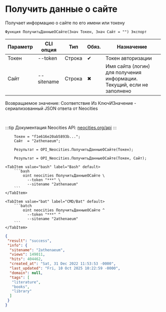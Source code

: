 ﻿---
sidebar_position: 1
description: Получить данные о сайте и другие функции для работы с Neocities в Открытом пакете интеграций - бесплатной open-source библиотеке интеграций для 1С:Предприятие 8, OneScript и CLI
keywords: [1C, 1С, 1С:Предприятие, 1С:Предприятие 8.3, API, Интеграция, Сервисы, Обмен, OneScript, CLI, Neocities]
---


# Получить данные о сайте
 Получает информацию о сайте по его имени или токену



`Функция ПолучитьДанныеОСайте(Знач Токен, Знач Сайт = "") Экспорт`

  | Параметр | CLI опция | Тип | Обяз. | Назначение |
  |-|-|-|-|-|
  | Токен | --token | Строка | &#x2714; | Токен авторизации |
  | Сайт | --sitename | Строка | &#x2716; | Имя сайта (логин) для получения информации. Текущий, если не заполнено |

  
  Возвращаемое значение:   Соответствие Из КлючИЗначение - сериализованный JSON ответа от Neocities

<br/>

:::tip
Документация Neocities API: [neocities.org/api](https://neocities.org/api)
:::
<br/>


```bsl title="Пример использования для 1С:Предприятие/OneScript"
    Токен = "f1e616e20ab5893b...";
    Сайт  = "2athenaeum";

    Результат = OPI_Neocities.ПолучитьДанныеОСайте(Токен);

    Результат = OPI_Neocities.ПолучитьДанныеОСайте(Токен, Сайт);
```
    

 <Tabs>
  
    <TabItem value="bash" label="Bash" default>
        ```bash
            oint neocities ПолучитьДанныеОСайте \
              --token "***" \
              --sitename "2athenaeum"
        ```
    </TabItem>
  
    <TabItem value="bat" label="CMD/Bat" default>
        ```batch
            oint neocities ПолучитьДанныеОСайте ^
              --token "***" ^
              --sitename "2athenaeum"
        ```
    </TabItem>
</Tabs>


```json title="Результат"
{
 "result": "success",
 "info": {
  "sitename": "2athenaeum",
  "views": 149011,
  "hits": 404462,
  "created_at": "Sat, 31 Dec 2022 11:53:53 -0000",
  "last_updated": "Fri, 10 Oct 2025 10:22:59 -0000",
  "domain": null,
  "tags": [
   "literature",
   "books",
   "library"
  ]
 }
}
```
